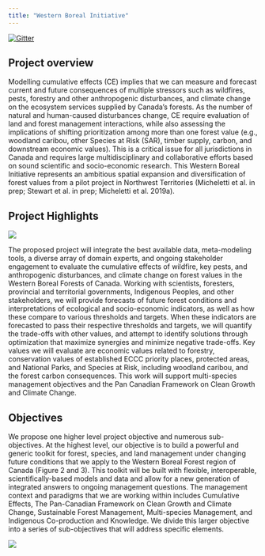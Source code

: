 ```yaml
---
title: "Western Boreal Initiative"
---
```


[![Gitter](https://badges.gitter.im/PredictiveEcology/western_boreal.svg)](https://gitter.im/PredictiveEcology/western_boreal?utm_source=badge&utm_medium=badge&utm_campaign=pr-badge)

## Project overview

Modelling cumulative effects (CE) implies that we can measure and forecast current and future consequences of multiple stressors such as wildfires, pests, forestry and other anthropogenic disturbances, and climate change on the ecosystem services supplied by Canada's forests.
As the number of natural and human-caused disturbances change, CE require evaluation of land and forest management interactions, while also assessing the implications of shifting prioritization among more than one forest value (e.g., woodland caribou, other Species at Risk (SAR), timber supply, carbon, and downstream economic values).
This is a critical issue for all jurisdictions in Canada and requires large multidisciplinary and collaborative efforts based on sound scientific and socio-economic research.
This Western Boreal Initiative represents an ambitious spatial expansion and diversification of forest values from a pilot project in Northwest Territories (Micheletti et al. in prep; Stewart et al. in prep; Micheletti et al. 2019a).

## Project Highlights

![](https://github.com/PredictiveEcology/WesternBorealInitiative/raw/master/figures/WBI_studyArea_gg.png)

The proposed project will integrate the best available data, meta-modeling tools, a diverse array of domain experts, and ongoing stakeholder engagement to evaluate the cumulative effects of wildfire, key pests, and anthropogenic disturbances, and climate change on forest values in the Western Boreal Forests of Canada.
Working with scientists, foresters, provincial and territorial governments, Indigenous Peoples, and other stakeholders, we will provide forecasts of future forest conditions and interpretations of ecological and socio-economic indicators, as well as how these compare to various thresholds and targets.
When these indicators are forecasted to pass their respective thresholds and targets, we will quantify the trade-offs with other values, and attempt to identify solutions through optimization that maximize synergies and minimize negative trade-offs.
Key values we will evaluate are economic values related to forestry, conservation values of established ECCC priority places, protected areas, and National Parks, and Species at Risk, including woodland caribou, and the forest carbon consequences.
This work will support multi-species management objectives and the Pan Canadian Framework on Clean Growth and Climate Change.

## Objectives

We propose one higher level project objective and numerous sub-objectives.
At the highest level, our objective is to build a powerful and generic toolkit for forest, species, and land management under changing future conditions that we apply to the Western Boreal Forest region of Canada (Figure 2 and 3).
This toolkit will be built with flexible, interoperable, scientifically-based models and data and allow for a new generation of integrated answers to ongoing management questions.
The management context and paradigms that we are working within includes Cumulative Effects, The Pan-Canadian Framework on Clean Growth and Climate Change, Sustainable Forest Management, Multi-species Management, and Indigenous Co-production and Knowledge.
We divide this larger objective into a series of sub-objectives that will address specific elements.

![](https://github.com/PredictiveEcology/WesternBorealInitiative/raw/master/figures/WBI_Management_Updated.jpg)
